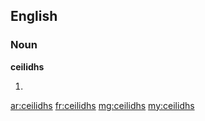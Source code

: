 ==English==
===Noun===
'''ceilidhs'''
# {{plural of|ceilidh}}

[[ar:ceilidhs]]
[[fr:ceilidhs]]
[[mg:ceilidhs]]
[[my:ceilidhs]]